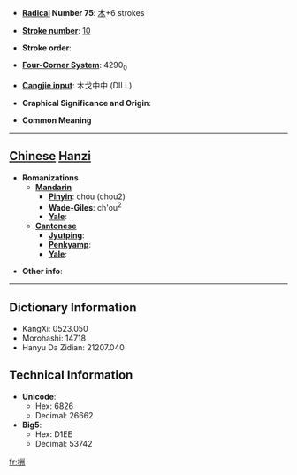 * '''[[Wiktionary:Chinese radical index| Radical]] Number 75''': [[Wiktionary:Chinese radical index 木|木]]+6 strokes

* '''[[Wiktionary:Chinese total strokes index|Stroke number]]''': [[Wiktionary:Chinese total strokes index 10|10]]

* '''Stroke order''': 

* '''[[Wiktionary:Chinese four corner index|Four-Corner System]]''': 4290<sub>0</sub>

* '''[[Wiktionary:Chinese Cangjie index|Cangjie input]]''': 木戈中中 (DILL)

* '''Graphical Significance and Origin''': 

* '''Common Meaning'''

----

== [[Chinese]] [[Hanzi]] ==

* '''Romanizations'''
** '''[[Mandarin]]'''
*** '''[[Pinyin]]''': chóu (chou2)
*** '''[[Wade-Giles]]''': ch'ou<sup>2</sup>
*** '''[[Yale]]''': 
** '''[[Cantonese]]'''
*** '''[[Jyutping]]''':
*** '''[[Penkyamp]]''': 
*** '''[[Yale]]''': 

* '''Other info''': 

----

== Dictionary Information ==

* KangXi: 0523.050
* Morohashi: 14718
* Hanyu Da Zidian: 21207.040

== Technical Information ==

* '''Unicode''':
** Hex: 6826
** Decimal: 26662
* '''Big5''':
** Hex: D1EE
** Decimal: 53742

[[fr:栦]]